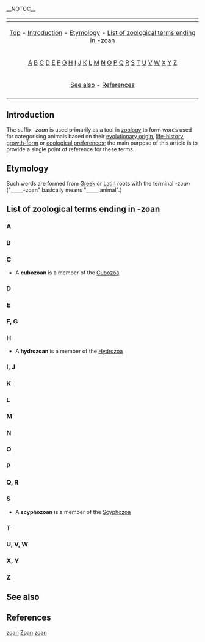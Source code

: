 __NOTOC__

{{Table_Biology_Prefixes_And_Suffixes}}

{| border="0" align="center" class="toccolours"
|-
! {{MediaWiki:Toc}}
|-
| align="center" | [[#top|Top]] - [[#Introduction|Introduction]] - [[#Etymology|Etymology]] - [[#List of zoological terms ending in -zoan|List of zoological terms ending in -zoan]]
|-
| align="center" | [[#A|A]] [[#B|B]] [[#C|C]] [[#D|D]] [[#E|E]] [[#F, G|F]] [[#F, G|G]] [[#H|H]] [[#I, J|I]] [[#I, J|J]] [[#K|K]] [[#L|L]] [[#M|M]] [[#N|N]] [[#O|O]] [[#P|P]] [[#Q, R|Q]] [[#Q, R|R]] [[#S|S]] [[#T|T]] [[#U, V, W|U]] [[#U, V, W|V]] [[#U, V, W|W]] [[#X, Y|X]] [[#X, Y|Y]] [[#Z|Z]] 
|- 
| align="center" | [[#See also|See also]] - [[#References|References]]
|-
|}

==Introduction==
The suffix ''-zoan'' is used primarily as a tool in [[zoology]] to form words used for categorising animals based on their [[evolutionary origin]], [[life-history]], [[growth-form]] or [[ecological preferences]]; the main purpose of this article is to provide a single point of reference for these terms. 

==Etymology==
Such words are formed from [[Greek language|Greek]] or [[Latin]] roots with the terminal ''-zoan'' ("_____-zoan" basically means "_____ animal".) 

==List of zoological terms ending in -zoan==

{{list-dev}}

===A===
===B===
===C===

* A '''cubozoan''' is a member of the [[Cubozoa]]

===D===
===E===
===F, G===
===H===

* A '''hydrozoan''' is a member of the [[Hydrozoa]]

===I, J=== 
===K===
===L===
===M===
===N===
===O===
===P===
===Q, R===
===S===

* A '''scyphozoan''' is a member of the [[Scyphozoa]]

===T===
===U, V, W===
===X, Y===
===Z===

== See also ==

==References==

[[Category:Biology prefixes and suffixes|zoan]]
[[Category:Botany|Zoan]]
[[Category:Suffixes|zoan]]